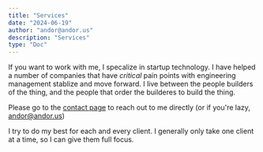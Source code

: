 ```yaml
---
title: "Services"
date: "2024-06-19"
author: "andor@andor.us"
description: "Services"
type: "Doc"
---
```


If you want to work with me, I specalize in startup technology. I have helped a
number of companies that have _critical_ pain points with engineering management
stablize and move forward. I live between the people builders of the thing, and
the people that order the builderes to build the thing.

Please go to the [contact page](/contact) to reach out to me directly (or if
you're lazy, andor@andor.us)

I try to do my best for each and every client. I generally only take one client
at a time, so I can give them full focus.

